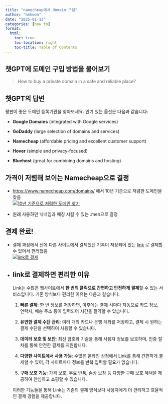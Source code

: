```yaml
---
title: "namecheap에서 domain 구입"
author: "hmkwon"
date: "2025-01-13"
categories: [how to]
format:
  html:
    toc: true
    toc-location: right
    toc-title: Table of Contents
---
```


## 챗GPT에 도메인 구입 방법을 물어보기

> How to buy a private domain in a safe and reliable place?

::: callout-tip
## 챗GPT의 답변

평판이 좋은 도메인 등록기관을 찾아보세요. 인기 있는 옵션은 다음과 같습니다:

-   **Google Domains** (integrated with Google services)

-   **GoDaddy** (large selection of domains and services)

-   **Namecheap** (affordable pricing and excellent customer support)

-   **Hover** (simple and privacy-focused)

-   **Bluehost** (great for combining domains and hosting)
:::

## 가격이 저렴해 보이는 Namecheap으로 결정

-   <https://www.namecheap.com/domains/> 에서 10년 기준으로 저렴한 도메인을 찾음\
    [![10년 기준으로 저렴한 도메인 찾기](images/CleanShot%202025_01_13_000024.png)](https://www.namecheap.com/domains/)

-   원래 사용하던 닉네임과 매칭 시킬 수 있는 .men으로 결정

## 결제 완료!

-   결제 과정에서 전에 다른 사이트에서 결제했던 기록이 저장되어 있는 [link](https://link.com/) 로 결제할 수 있어서 편리했음\
    [![link로 결제](images/CleanShot%202025_01_13_000025.png)](https://link.com/)\

-   ::: callout-note
    ## link로 결제하면 편리한 이유

    Link는 수많은 웹사이트에서 **한 번의 클릭으로 간편하고 안전하게 결제**할 수 있는 서비스입니다. 기존 방식보다 편리한 이유는 다음과 같습니다:

    1.  **빠른 결제**: 한 번 정보를 저장하면, 이후에는 결제 시마다 자동으로 카드 정보, 연락처, 배송 주소 등이 입력되어 시간을 절약할 수 있습니다.

    2.  **유연한 결제 수단 관리**: 여러 개의 카드나 은행 계좌를 저장하고, 결제 시 원하는 결제 수단을 선택하여 사용할 수 있습니다.

    3.  **데이터 보호 및 보안**: 최신 암호화 기술을 통해 사용자 정보를 보호하며, 인증 절차를 통해 안전한 결제를 지원합니다.

    4.  **다양한 사이트에서 사용 가능**: 수많은 온라인 상점에서 Link를 통해 간편하게 결제할 수 있어, 각 사이트마다 정보를 반복 입력할 필요가 없습니다.

    5.  **구매 보호 기능**: 가격 보호, 무료 반품, 손상 보장 등 다양한 구매 보호 혜택을 제공하여 안심하고 쇼핑할 수 있습니다.

    이러한 기능들을 통해 Link는 기존의 결제 방식보다 사용자에게 더 편리하고 효율적인 결제 경험을 제공합니다.
    :::
